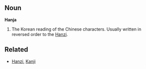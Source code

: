 ==Noun==
'''Hanja'''

#The Korean reading of the Chinese characters.  Usually written in reversed order to the [[Hanzi]].

==Related==
*[[Hanzi]], [[Kanji]]